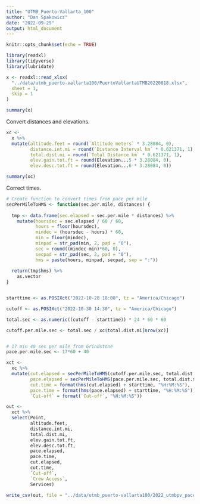 ```yaml
---
title: "UTMB_Puerto-Vallarta_100"
author: "Dan Spakowicz"
date: "2022-09-29"
output: html_document
---
```


```r
knitr::opts_chunk$set(echo = TRUE)

library(readxl)
library(tidyverse)
library(lubridate)
```

```r
x <- readxl::read_xlsx(
  "../data/utmb_puerto-vallarta100/PuertoVallartaUTMB20220818.xlsx",
  sheet = 1, 
  skip = 1
)

summary(x)
```
Convert distances and elevations.

```r
xc <- 
  x %>%
  mutate(altitude.feet = round(`Altitude meters` * 3.28084, 0),
         distance.int.mi = round(`Distance Interval km` * 0.621371, 1),
         total.dist.mi = round(`Total Distance km` * 0.621371, 1),
         elev.gain.tot.ft = round(Elevation...5 * 3.28084, 0),
         elev.desc.tot.ft = round(Elevation...6 * 3.28084, 0))

summary(xc)
```

Correct times.

```r
# Create function to convert times from pace per mile
secPerMileToHMS <- function(sec.per.mile, distances) {
  
  tmp <- data.frame(sec.elapsed = sec.per.mile * distances) %>%
    mutate(hoursdec = sec.elapsed / 60 / 60,
           hours = floor(hoursdec),
           mindec = (hoursdec - hours) * 60,
           min = floor(mindec),
           minpad = str_pad(min, 2, pad = "0"),
           sec = round((mindec-min)*60, 0),
           secpad = str_pad(sec, 2, pad = "0"),
           hms = paste(hours, minpad, secpad, sep = ":"))
  
  return(tmp$hms) %>%
    as.vector
}


starttime <- as.POSIXct("2022-10-28 18:00", tz = "America/Chicago")

cutoff <- as.POSIXct("2022-10-30 14:30", tz = "America/Chicago")

total.sec <- as.numeric((cutoff - starttime)) * 24 * 60 * 60

cutoff.per.mile.sec <- total.sec / xc$total.dist.mi[nrow(xc)]


# 17 min 40 sec per mile from Grindstone
pace.per.mile.sec <- 17*60 + 40

xct <- 
  xc %>%
  mutate(cut.elapsed = secPerMileToHMS(cutoff.per.mile.sec, total.dist.mi),
         pace.elapsed = secPerMileToHMS(pace.per.mile.sec, total.dist.mi),
         cut.time = format(hms(cut.elapsed) + starttime, "%H:%M:%S"),
         pace.time = format(hms(pace.elapsed) + starttime, "%H:%M:%S"),
         `Cut-off` = format(`Cut-off`, "%H:%M:%S"))

```



```r
out <- 
  xct %>%
  select(Point, 
         altitude.feet, 
         distance.int.mi, 
         total.dist.mi, 
         elev.gain.tot.ft, 
         elev.desc.tot.ft, 
         pace.elapsed, 
         pace.time, 
         cut.elapsed, 
         cut.time, 
         `Cut-off`, 
         `Crew Access`, 
         Services)
```


```r
write_csv(out, file = "../data/utmb_puerto-vallarta100/2022_utmbpv_pace-chart.csv")
```

